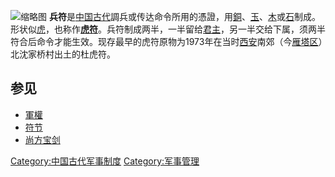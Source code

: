 [[File:杜虎符.jpg|缩略图]]
'''兵符'''是[[中国古代|中国古代]]調兵或传达命令所用的憑證，用[[銅|銅]]、[[玉|玉]]、[[木|木]]或[[石|石]]制成。形状似[[虎|虎]]，也称作'''[[虎符|虎符]]'''。兵符制成两半，一半留给[[君主|君主]]，另一半交给下属，须两半符合后命令才能生效。现存最早的虎符原物为1973年在当时[[西安|西安]]南郊（今[[雁塔区|雁塔区]]）北沈家桥村出土的杜虎符。

==参见==
*[[軍權|軍權]]
* [[符节|符节]]
* [[尚方宝剑|尚方宝剑]]

[[Category:中国古代军事制度|Category:中国古代军事制度]]
[[Category:军事管理|Category:军事管理]]
